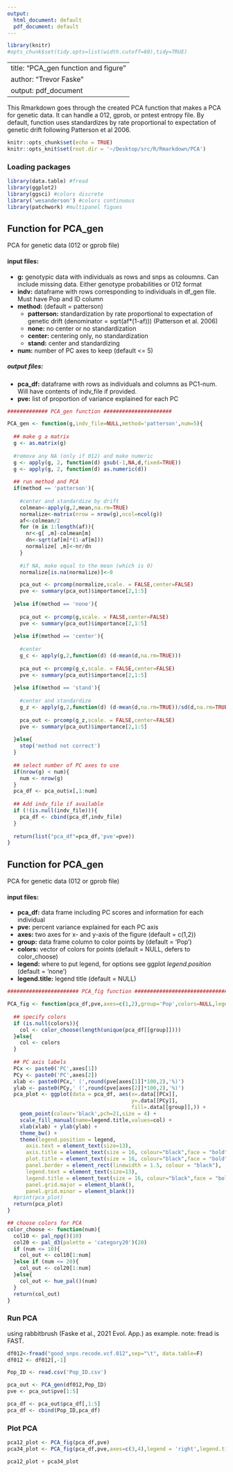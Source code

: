 ```yaml
---
output:
  html_document: default
  pdf_document: default
---
```



```r
library(knitr)
#opts_chunk$set(tidy.opts=list(width.cutoff=60),tidy=TRUE)
```
---
title: "PCA_gen function and figure"
author: "Trevor Faske"
output: pdf_document
---

This Rmarkdown goes through the created PCA function that makes a PCA for genetic data. It can handle a 012, gprob, or pntest entropy file. By default, function uses standardizes by rate proportional to expectation of genetic drift following Patterson et al 2006.


```r
knitr::opts_chunk$set(echo = TRUE)
knitr::opts_knit$set(root.dir = '~/Desktop/src/R/Rmarkdown/PCA')
```

### Loading packages

```r
library(data.table) #fread
library(ggplot2)
library(ggsci) #colors discrete
library('wesanderson') #colors continuous 
library(patchwork) #multipanel figues
```

## Function for PCA_gen 

PCA for genetic data (012 or gprob file)  

#### input files:  
- **g:** genotypic data with individuals as rows and snps as coloumns. Can include missing data. Either genotype probabilities or 012 format  
- **indv:**  dataframe with rows corresponding to individuals in df_gen file. Must have Pop and ID column   
- **method:** (default = patterson)  
  - **patterson:** standardization by rate proportional to expectation of genetic drift (denominator = sqrt(af\*(1-af)))   (Patterson et al. 2006)\  
  - **none:** no center or no standardization\  
  - **center:** centering only, no standardization\  
  - **stand:** center and standardizing\  
- **num:** number of PC axes to keep (default <= 5)  

##### output files:  
- **pca_df:** dataframe with rows as individuals and columns as PC1-num. Will have contents of indv_file if provided.  
- **pve:** list of proportion of variance explained for each PC  

```r

############# PCA_gen function ######################

PCA_gen <- function(g,indv_file=NULL,method='patterson',num=5){
  
  ## make g a matrix
  g <- as.matrix(g)
  
  #remove any NA (only if 012) and make numeric
  g <- apply(g, 2, function(d) gsub(-1,NA,d,fixed=TRUE))
  g <- apply(g, 2, function(d) as.numeric(d))
  
  ## run method and PCA
  if(method == 'patterson'){
    
    #center and standardize by drift
    colmean<-apply(g,2,mean,na.rm=TRUE)
    normalize<-matrix(nrow = nrow(g),ncol=ncol(g))
    af<-colmean/2
    for (m in 1:length(af)){
      nr<-g[ ,m]-colmean[m]
      dn<-sqrt(af[m]*(1-af[m]))
      normalize[ ,m]<-nr/dn
    }
    
    #if NA, make equal to the mean (which is 0)
    normalize[is.na(normalize)]<-0

    pca_out <- prcomp(normalize,scale. = FALSE,center=FALSE)
    pve <- summary(pca_out)$importance[2,1:5]
    
  }else if(method == 'none'){
    
    pca_out <- prcomp(g,scale. = FALSE,center=FALSE)
    pve <- summary(pca_out)$importance[2,1:5]
    
  }else if(method == 'center'){
    
    #center
    g_c <- apply(g,2,function(d) (d-mean(d,na.rm=TRUE)))
    
    pca_out <- prcomp(g_c,scale. = FALSE,center=FALSE)
    pve <- summary(pca_out)$importance[2,1:5]
    
  }else if(method == 'stand'){
    
    #center and standardize
    g_z <- apply(g,2,function(d) (d-mean(d,na.rm=TRUE))/sd(d,na.rm=TRUE))
    
    pca_out <- prcomp(g_z,scale. = FALSE,center=FALSE)
    pve <- summary(pca_out)$importance[2,1:5]
    
  }else{
    stop('method not correct')
  }
  
  ## select number of PC axes to use 
  if(nrow(g) < num){
    num <- nrow(g)
  }
  pca_df <- pca_out$x[,1:num]
  
  ## Add indv_file if available
  if (!(is.null(indv_file))){
    pca_df <- cbind(pca_df,indv_file)
  }
  
  return(list("pca_df"=pca_df,'pve'=pve))
}

```


## Function for PCA_gen 

PCA for genetic data (012 or gprob file)

#### input files:
- **pca_df:** data frame including PC scores and information for each individual  
- **pve:** percent variance explained for each PC axis  
- **axes:** two axes for x- and y-axis of the figure (default = c(1,2))  
- **group:** data frame column to color points by (default = 'Pop')   
- **colors:** vector of colors for points (default = NULL, defers to color_choose)  
- **legend:** where to put legend, for options see ggplot *legend.position* (default = 'none')  
- **legend.title:** legend title (default = NULL)  


```r

####################### PCA_fig function ##################################

PCA_fig <- function(pca_df,pve,axes=c(1,2),group='Pop',colors=NULL,legend='none',legend.title=NULL){
  
  ## specify colors
  if (is.null(colors)){
    col <- color_choose(length(unique(pca_df[[group]])))
  }else{
    col <- colors
  }
  
  ## PC axis labels
  PCx <- paste0('PC',axes[1])
  PCy <- paste0('PC',axes[2])
  xlab <- paste0(PCx,' (',round(pve[axes[1]]*100,2),'%)')
  ylab <- paste0(PCy,' (',round(pve[axes[2]]*100,2),'%)')
  pca_plot <- ggplot(data = pca_df, aes(x=.data[[PCx]],
                                        y=.data[[PCy]],
                                        fill=.data[[group]],)) + 
    geom_point(colour='black',pch=21,size = 4) +
    scale_fill_manual(name=legend.title,values=col) + 
    xlab(xlab) + ylab(ylab) +
    theme_bw() + 
    theme(legend.position = legend,
      axis.text = element_text(size=13), 
      axis.title = element_text(size = 16, colour="black",face = "bold",vjust = 1),
      plot.title = element_text(size = 16, colour="black",face = "bold"),
      panel.border = element_rect(linewidth = 1.5, colour = "black"),
      legend.text = element_text(size=13),
      legend.title = element_text(size = 16, colour="black",face = "bold",vjust = 1),
      panel.grid.major = element_blank(),
      panel.grid.minor = element_blank())
  #print(pca_plot)
  return(pca_plot)
}

## choose colors for PCA 
color_choose <- function(num){
  col10 <- pal_npg()(10)
  col20 <- pal_d3(palette = 'category20')(20)
  if (num <= 10){
    col_out <- col10[1:num]
  }else if (num <= 20){
    col_out <- col20[1:num]
  }else{
    col_out <- hue_pal()(num)
  }
  return(col_out)
}

```

### Run PCA 

using rabbitbrush (Faske et al., 2021 Evol. App.) as example. note: fread is FAST. 

```r
df012<-fread("good_snps.recode.vcf.012",sep="\t", data.table=F) 
df012 <- df012[,-1]

Pop_ID <- read.csv('Pop_ID.csv')

pca_out <- PCA_gen(df012,Pop_ID)
pve <- pca_out$pve[1:5]

pca_df <- pca_out$pca_df[,1:5]
pca_df <- cbind(Pop_ID,pca_df)
```

### Plot PCA 

```r


pca12_plot <- PCA_fig(pca_df,pve)
pca34_plot <- PCA_fig(pca_df,pve,axes=c(3,4),legend = 'right',legend.title = 'Pop:')

pca12_plot + pca34_plot
```
